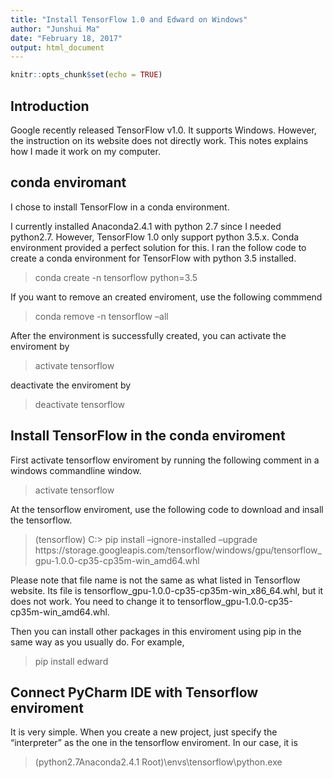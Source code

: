 ```yaml
---
title: "Install TensorFlow 1.0 and Edward on Windows"
author: "Junshui Ma"
date: "February 18, 2017"
output: html_document
---
```


```r
knitr::opts_chunk$set(echo = TRUE)
```

## Introduction

Google recently released TensorFlow v1.0. It supports Windows. However, the instruction on its website does not directly work. This notes explains how I made it work on my computer. 

## conda enviromant

I chose to install TensorFlow in a conda environment. 

I currently installed Anaconda2.4.1 with python 2.7 since I needed python2.7. However, TensorFlow 1.0 only support python 3.5.x. Conda environment provided a perfect solution for this. I ran the follow code to create a conda environment for TensorFlow with python 3.5 installed. 

> conda create -n tensorflow python=3.5

If you want to remove an created enviroment, use the following commmend

> conda remove -n tensorflow --all

After the environment is successfully created, you can activate the enviroment by

> activate tensorflow

deactivate the enviroment by 

> deactivate tensorflow


## Install TensorFlow in the conda enviroment

First activate tensorflow enviroment by running the following comment in a windows commandline window. 

> activate tensorflow

At the tensorflow enviroment, use the following code to download and insall the tensorflow.

> (tensorflow) C:> pip install --ignore-installed --upgrade https://storage.googleapis.com/tensorflow/windows/gpu/tensorflow_gpu-1.0.0-cp35-cp35m-win_amd64.whl 

Please note that file name is not the same as what listed in Tensorflow website. Its file is tensorflow_gpu-1.0.0-cp35-cp35m-win_x86_64.whl, but it does not work. You need to change it to tensorflow_gpu-1.0.0-cp35-cp35m-win_amd64.whl.

Then you can install other packages in this enviroment using pip in the same way as you usually do. For example, 

> pip install edward


## Connect PyCharm IDE with Tensorflow enviroment

It is very simple. When you create a new project, just specify the "interpreter" as the one in the tensorflow enviroment. In our case, it is 

> (python2.7Anaconda2.4.1 Root)\\envs\\tensorflow\\python.exe

